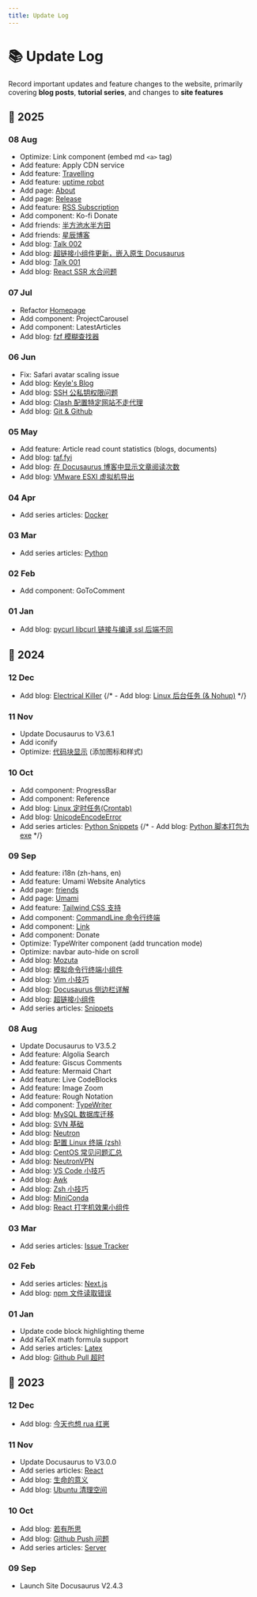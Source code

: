 ```yaml
---
title: Update Log
---
```



# 📚 Update Log

Record important updates and feature changes to the website, primarily covering **blog posts**, **tutorial series**, and changes to **site features**

<Changelog>

## 🐍 2025

### 08 Aug

- Optimize: Link component (embed md `<a>` tag)
- Add feature: Apply CDN service
- Add feature: [Travelling](https://www.travellings.cn/)
- Add feature: [uptime robot](https://stats.uptimerobot.com/p2lVhjnriB)
- Add page: [About](/about)
- Add page: [Release](/release)
- Add feature: [RSS Subscription](https://www.castamerego.com/blog/rss.xml)
- Add component: Ko-fi Donate
- Add friends: [半方池水半方田](https://blog.uuanqin.top/)
- Add friends: [星辰博客](https://blog.starchen.top)
- Add blog: [Talk 002](/blog/talk-002)
- Add blog: [超链接小组件更新，嵌入原生 Docusaurus](/blog/Link-update-2025-08)
- Add blog: [Talk 001](/blog/talk-001)
- Add blog: [React SSR 水合问题](/blog/Hydration)

### 07 Jul

- Refactor [Homepage](/)
- Add component: ProjectCarousel
- Add component: LatestArticles
- Add blog: [fzf 模糊查找器](/blog/fzf)

### 06 Jun

- Fix: Safari avatar scaling issue
- Add blog: [Keyle's Blog](https://keyle.cc)
- Add blog: [SSH 公私钥权限问题](/blog/SSHPermitionError)
- Add blog: [Clash 配置特定网站不走代理](/blog/ClashBypass)
- Add blog: [Git & Github](/blog/Git)

### 05 May

- Add feature: Article read count statistics (blogs, documents)
- Add blog: [taf.fyi](https://taf.fyi)
- Add blog: [在 Docusaurus 博客中显示文章阅读次数](/blog/PageViewCounter)
- Add blog: [VMware ESXI 虚拟机导出](/blog/ESXIvmdownload)

### 04 Apr

- Add series articles: [Docker](/docs/Docker)

### 03 Mar

- Add series articles: [Python](/docs/Python)

### 02 Feb

- Add component: GoToComment

### 01 Jan

- Add blog: [pycurl libcurl 链接与编译 ssl 后端不同](/blog/Pycurl)

## 🐉 2024

### 12 Dec

- Add blog: [Electrical Killer](https://eksnotebook.com/)
  {/* - Add blog: [Linux 后台任务 (& Nohup)](/blog/Nohup) */}

### 11 Nov

- Update Docusaurus to V3.6.1
- Add iconify
- Optimize: [代码块显示](/docs/Server/CodeBlocks#添加图标) (添加图标和样式)

### 10 Oct

- Add component: ProgressBar
- Add component: Reference
- Add blog: [Linux 定时任务(Crontab)](/blog/Crontab)
- Add blog: [UnicodeEncodeError](/blog/UnicodeEncodeError)
- Add series articles: [Python Snippets](/docs/Snippets/Python)
  {/* - Add blog: [Python 脚本打包为 exe](/blog/Pyinstaller) */}

### 09 Sep

- Add feature: i18n (zh-hans, en)
- Add feature: Umami Website Analytics
- Add page: [friends](/friends)
- Add page: [Umami](https://umami.castamerego.com/share/EplxZVQRe6OkyBt3/castamerego.com)
- Add feature: [Tailwind CSS 支持](/docs/Server/Docusaurus-Theme#tailwindcss)
- Add component: [CommandLine 命令行终端](/docs/Snippets/Components/cmdTerminal)
- Add component: [Link](/docs/Snippets/Components/Link)
- Add component: Donate
- Optimize: TypeWriter component (add truncation mode)
- Optimize: navbar auto-hide on scroll
- Add blog: [Mozuta](http://hex.mozuta.com/)
- Add blog: [模拟命令行终端小组件](/blog/cmdTerminal)
- Add blog: [Vim 小技巧](/blog/VimTip)
- Add blog: [Docusaurus 侧边栏详解](/blog/DocusaurusSidebar)
- Add blog: [超链接小组件](/blog/Link)
- Add series articles: [Snippets](/docs/Snippets/Intro)

### 08 Aug

- Update Docusaurus to V3.5.2
- Add feature: Algolia Search
- Add feature: Giscus Comments
- Add feature: Mermaid Chart
- Add feature: Live CodeBlocks
- Add feature: Image Zoom
- Add feature: Rough Notation
- Add component: [TypeWriter](/docs/Snippets/Components/TypeWriter)
- Add blog: [MySQL 数据库迁移](/blog/DatabaseMigration)
- Add blog: [SVN 基础](/blog/SVNBasic)
- Add blog: [Neutron](/blog/Neutron)
- Add blog: [配置 Linux 终端 (zsh)](/blog/LinuxTerminal)
- Add blog: [CentOS 常见问题汇总](/blog/CentOS)
- Add blog: [NeutronVPN](/blog/NeutronVPN)
- Add blog: [VS Code 小技巧](/blog/VScodeTip)
- Add blog: [Awk](/blog/Awk)
- Add blog: [Zsh 小技巧](/blog/ZshTip)
- Add blog: [MiniConda](/blog/MiniConda)
- Add blog: [React 打字机效果小组件](/blog/TypeWriter)

### 03 Mar

- Add series articles: [Issue Tracker](/docs/React/Issue)

### 02 Feb

- Add series articles: [Next.js](/docs/React/Next)
- Add blog: [npm 文件读取错误](/blog/NpmFileReadError)

### 01 Jan

- Update code block highlighting theme
- Add KaTeX math formula support
- Add series articles: [Latex](/docs/Latex)
- Add blog: [Github Pull 超时](/blog/GithubPullProblem)

## 🐇 2023

### 12 Dec

- Add blog: [今天也想 rua 红崽](https://todayred.castamerego.com)

### 11 Nov

- Update Docusaurus to V3.0.0
- Add series articles: [React](/docs/React)
- Add blog: [生命的意义](/blog/42)
- Add blog: [Ubuntu 清理空间](/blog/CleanUbuntu)

### 10 Oct

- Add blog: [若有所思](/blog/Thoughts)
- Add blog: [Github Push 问题](/blog/GithubPushProblem)
- Add series articles: [Server](/docs/Server)

### 09 Sep

- Launch Site Docusaurus V2.4.3

</Changelog>

<Comment />

